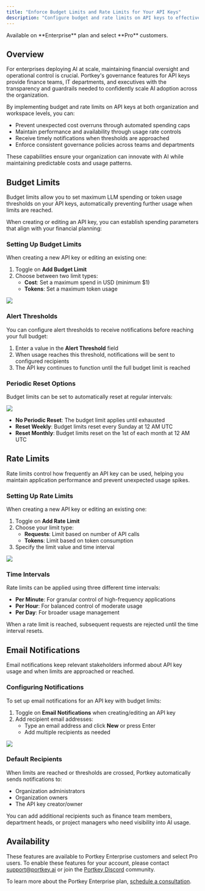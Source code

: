 ```yaml
---
title: "Enforce Budget Limits and Rate Limits for Your API Keys"
description: "Configure budget and rate limits on API keys to effectively manage AI spending and usage across your organization"
---
```


<Info>
Available on **Enterprise** plan and select **Pro** customers.
</Info>

## Overview
For enterprises deploying AI at scale, maintaining financial oversight and operational control is crucial. Portkey's governance features for API keys provide finance teams, IT departments, and executives with the transparency and guardrails needed to confidently scale AI adoption across the organization.

By implementing budget and rate limits on API keys at both organization and workspace levels, you can:

- Prevent unexpected cost overruns through automated spending caps
- Maintain performance and availability through usage rate controls
- Receive timely notifications when thresholds are approached
- Enforce consistent governance policies across teams and departments

These capabilities ensure your organization can innovate with AI while maintaining predictable costs and usage patterns.


## Budget Limits

Budget limits allow you to set maximum LLM spending or token usage thresholds on your API keys, automatically preventing further usage when limits are reached.

When creating or editing an API key, you can establish spending parameters that align with your financial planning:




### Setting Up Budget Limits

When creating a new API key or editing an existing one:

1. Toggle on **Add Budget Limit**
2. Choose between two limit types:
   - **Cost**: Set a maximum spend in USD (minimum $1)
   - **Tokens**: Set a maximum token usage

<Frame caption="Budget limit configuration">
  <img src="/images/product/budget-limits-options.png" />
</Frame>

### Alert Thresholds

You can configure alert thresholds to receive notifications before reaching your full budget:

1. Enter a value in the **Alert Threshold** field
2. When usage reaches this threshold, notifications will be sent to configured recipients
3. The API key continues to function until the full budget limit is reached

### Periodic Reset Options

Budget limits can be set to automatically reset at regular intervals:

<Frame caption="Periodic reset options">
  <img src="/images/product/periodic-reset.png" />
</Frame>

- **No Periodic Reset**: The budget limit applies until exhausted
- **Reset Weekly**: Budget limits reset every Sunday at 12 AM UTC
- **Reset Monthly**: Budget limits reset on the 1st of each month at 12 AM UTC

## Rate Limits

Rate limits control how frequently an API key can be used, helping you maintain application performance and prevent unexpected usage spikes.

### Setting Up Rate Limits

When creating a new API key or editing an existing one:

1. Toggle on **Add Rate Limit**
2. Choose your limit type:
   - **Requests**: Limit based on number of API calls
   - **Tokens**: Limit based on token consumption
3. Specify the limit value and time interval

<Frame caption="Rate limit configuration">
  <img src="/images/product/rate-limit.png" />
</Frame>

### Time Intervals

Rate limits can be applied using three different time intervals:

- **Per Minute**: For granular control of high-frequency applications
- **Per Hour**: For balanced control of moderate usage
- **Per Day**: For broader usage management

When a rate limit is reached, subsequent requests are rejected until the time interval resets.

## Email Notifications

Email notifications keep relevant stakeholders informed about API key usage and when limits are approached or reached.

### Configuring Notifications

To set up email notifications for an API key with budget limits:

1. Toggle on **Email Notifications** when creating/editing an API key
2. Add recipient email addresses:
   - Type an email address and click **New** or press Enter
   - Add multiple recipients as needed

<Frame caption="Email notification setup">
  <img src="/images/product/email.png" />
</Frame>

### Default Recipients

When limits are reached or thresholds are crossed, Portkey automatically sends notifications to:

- Organization administrators
- Organization owners
- The API key creator/owner

You can add additional recipients such as finance team members, department heads, or project managers who need visibility into AI usage.

## Availability

These features are available to Portkey Enterprise customers and select Pro users. To enable these features for your account, please contact [support@portkey.ai](mailto:support@portkey.ai) or join the [Portkey Discord](https://portkey.ai/community) community.

To learn more about the Portkey Enterprise plan, [schedule a consultation](https://portkey.sh/demo-16).
